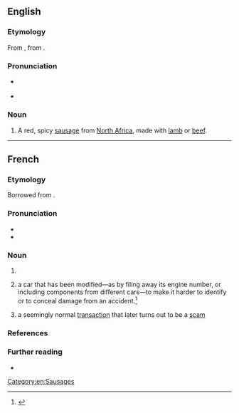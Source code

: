 ==English==
{{wikipedia}}

===Etymology===
From {{bor|en|fr|merguez}}, from {{der|fr|arq|مرقاز|tr=margāz}}.

===Pronunciation===
* {{a|UK}} {{IPA|en|/mɛə.ˈɡɛz/}}
* {{a|US}} {{IPA|en|/mɛɹ.ˈɡɛz/}}

===Noun===
{{en-noun|-}}

# A red, spicy [[sausage]] from [[North Africa]], made with [[lamb]] or [[beef]].

[[Category:en:Sausages]]

----

==French==

===Etymology===
Borrowed from {{bor|fr|arq|مرقاز|tr=margāz}}.

===Pronunciation===
* {{fr-IPA|merguèze}}
* {{audio|fr|LL-Q150 (fra)-Benoît Prieur-merguez.wav|Audio}}

===Noun===
{{fr-noun|f|merguez}}

# {{l|en|merguez|merguez}}
# {{lb|fr|slang}} a car that has been modified—as by filing away its engine number, or including components from different cars—to make it harder to identify or to conceal damage from an accident.<ref>{{cite-web
 |url         = http://www.courrierdemantes.com/news/fullstory.php/aid/16537/Petit_lexique_du_jargon_des_flics.html
 |title       = Petit lexique du jargon des flics
 |editor      = Le Courrier de Mantes
 |accessdate  = 23 January 2008
 |archiveurl  = https://web.archive.org/web/20080105153834/http://www.courrierdemantes.com/news/fullstory.php/aid/16537/Petit_lexique_du_jargon_des_flics.html
 |archivedate = 5 January 2008
}}</ref>
# {{lb|fr|slang|by extension}} a seemingly normal [[transaction]] that later turns out to be a [[scam]]

===References===
<references/>

===Further reading===
* {{R:TLFi}}

{{C|fr|Sausages}}